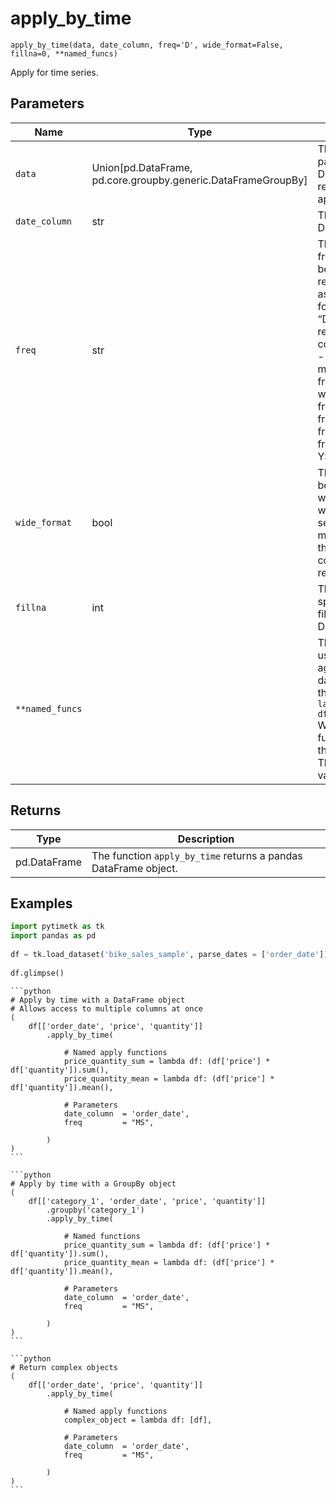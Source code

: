 # apply_by_time { #pytimetk.apply_by_time }

`apply_by_time(data, date_column, freq='D', wide_format=False, fillna=0, **named_funcs)`

Apply for time series.
    

## Parameters

| Name            | Type                                                            | Description                                                                                                                                                                                                                                                                                                                                                                                                                                                                                                                                                                                                              | Default    |
|-----------------|-----------------------------------------------------------------|--------------------------------------------------------------------------------------------------------------------------------------------------------------------------------------------------------------------------------------------------------------------------------------------------------------------------------------------------------------------------------------------------------------------------------------------------------------------------------------------------------------------------------------------------------------------------------------------------------------------------|------------|
| `data`          | Union\[pd.DataFrame, pd.core.groupby.generic.DataFrameGroupBy\] | The `data` parameter can be either a pandas DataFrame or a pandas  DataFrameGroupBy object. It represents the data on which the apply operation  will be performed.                                                                                                                                                                                                                                                                                                                                                                                                                                                      | _required_ |
| `date_column`   | str                                                             | The name of the column in the DataFrame that contains the dates.                                                                                                                                                                                                                                                                                                                                                                                                                                                                                                                                                         | _required_ |
| `freq`          | str                                                             | The `freq` parameter specifies the frequency at which the data should be  resampled. It accepts a string representing a time frequency, such as "D"  for daily, "W" for weekly, "M" for monthly, etc. The default value is "D",  which means the data will be resampled on a daily basis. Some common  frequency aliases include:      - S: secondly frequency - min: minute frequency - H: hourly frequency - D: daily frequency - W: weekly frequency - M: month end frequency - MS: month start frequency - Q: quarter end frequency - QS: quarter start frequency - Y: year end frequency - YS: year start frequency | `'D'`      |
| `wide_format`   | bool                                                            | The `wide_format` parameter is a boolean flag that determines whether the  output should be in wide format or not. If `wide_format` is set to `True`,  the output will have a multi-index column structure, where the first level  represents the original columns and the second level represents the group  names.                                                                                                                                                                                                                                                                                                     | `False`    |
| `fillna`        | int                                                             | The `fillna` parameter is used to specify the value that will be used to  fill missing values in the resulting DataFrame. By default, it is set to 0.                                                                                                                                                                                                                                                                                                                                                                                                                                                                    | `0`        |
| `**named_funcs` |                                                                 | The `**named_funcs` parameter is used to specify one or more custom  aggregation functions to apply to the data. It accepts named functions  in the format:      ``` python     name = lambda df: df['column1'].corr(df['column2']]) ```      Where `name` is the name of the function and `df` is the DataFrame that will  be passed to the function. The function must return a single value.                                                                                                                                                                                                                          | `{}`       |

## Returns

| Type         | Description                                                     |
|--------------|-----------------------------------------------------------------|
| pd.DataFrame | The function `apply_by_time` returns a pandas DataFrame object. |

## Examples

```python
import pytimetk as tk
import pandas as pd
    
df = tk.load_dataset('bike_sales_sample', parse_dates = ['order_date'])
    
df.glimpse()
```
    
    ```python
    # Apply by time with a DataFrame object
    # Allows access to multiple columns at once
    ( 
        df[['order_date', 'price', 'quantity']] 
            .apply_by_time(
                
                # Named apply functions
                price_quantity_sum = lambda df: (df['price'] * df['quantity']).sum(),
                price_quantity_mean = lambda df: (df['price'] * df['quantity']).mean(),
                
                # Parameters
                date_column  = 'order_date', 
                freq         = "MS",
                
            )
    )
    ```
    
    ```python
    # Apply by time with a GroupBy object
    ( 
        df[['category_1', 'order_date', 'price', 'quantity']] 
            .groupby('category_1')
            .apply_by_time(
                
                # Named functions
                price_quantity_sum = lambda df: (df['price'] * df['quantity']).sum(),
                price_quantity_mean = lambda df: (df['price'] * df['quantity']).mean(),
                
                # Parameters
                date_column  = 'order_date', 
                freq         = "MS",
                
            )
    )
    ```
    
    ```python
    # Return complex objects
    ( 
        df[['order_date', 'price', 'quantity']] 
            .apply_by_time(
                
                # Named apply functions
                complex_object = lambda df: [df],
                
                # Parameters
                date_column  = 'order_date', 
                freq         = "MS",
                
            )
    )
    ```